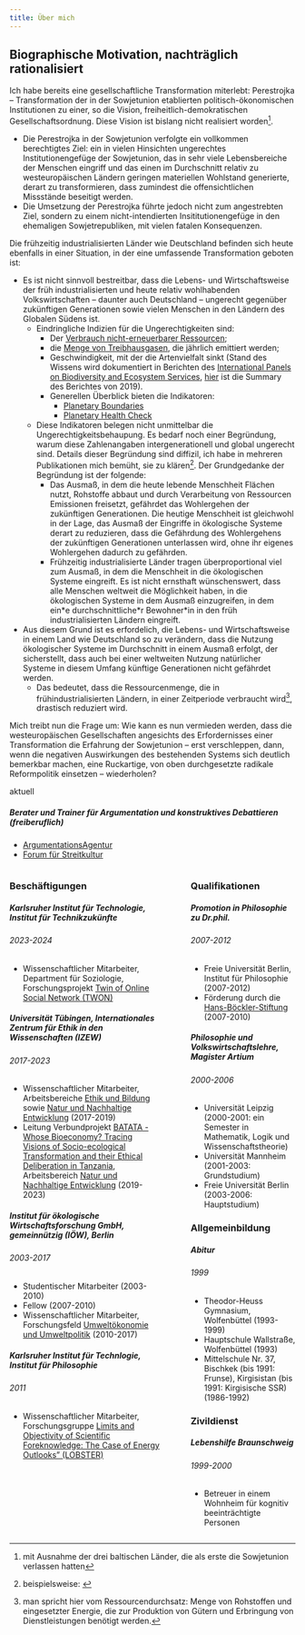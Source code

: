 ```yaml
---
title: Über mich
---
```


::: {.callout-note collapse="true" appearance="minimal"}

## Biographische Motivation, nachträglich rationalisiert

Ich habe bereits eine gesellschaftliche Transformation miterlebt: Perestrojka -- Transformation der in der Sowjetunion etablierten politisch-ökonomischen Institutionen zu einer, so die Vision, freiheitlich-demokratischen Gesellschaftsordnung. Diese Vision ist bislang nicht realisiert worden^[mit Ausnahme der drei baltischen Länder, die als erste die Sowjetunion verlassen hatten]. 

* Die Perestrojka in der Sowjetunion verfolgte ein vollkommen berechtigtes Ziel: ein in vielen Hinsichten ungerechtes Institutionengefüge der Sowjetunion, das in sehr viele Lebensbereiche der Menschen eingriff und das einen im Durchschnitt relativ zu westeuropäischen Ländern geringen materiellen Wohlstand generierte, derart zu transformieren, dass zumindest die offensichtlichen Missstände beseitigt werden. 
* Die Umsetzung der Perestrojka führte jedoch nicht zum angestrebten Ziel, sondern zu einem nicht-intendierten Insititutionengefüge in den ehemaligen Sowjetrepubliken, mit vielen fatalen Konsequenzen.

Die frühzeitig industrialisierten Länder wie Deutschland befinden sich heute ebenfalls in einer Situation, in der eine umfassende Transformation geboten ist: 

* Es ist nicht sinnvoll bestreitbar, dass die Lebens- und Wirtschaftsweise der früh industrialisierten und heute relativ wohlhabenden Volkswirtschaften -- daunter auch Deutschland -- ungerecht gegenüber zukünftigen Generationen sowie vielen Menschen in den Ländern des Globalen Südens ist. 
  * Eindringliche Indizien für die Ungerechtigkeiten sind:
    * Der [Verbrauch nicht-erneuerbarer Ressourcen](https://www.resourcepanel.org/global-material-flows-database); 
    * die [Menge von Treibhausgasen](https://www.umweltbundesamt.de/daten/klima/treibhausgas-emissionen-in-deutschland#emissionsentwicklung), die jährlich emittiert werden; 
    * Geschwindigkeit, mit der die Artenvielfalt sinkt (Stand des Wissens wird dokumentiert in Berichten des [International Panels on Biodiversity and Ecosystem Services](https://www.ipbes.net/), [hier](https://zenodo.org/records/3553579/files/ipbes_global_assessment_report_summary_for_policymakers.pdf?download=1) ist die Summary des Berichtes von 2019).
    * Generellen Überblick bieten die Indikatoren:
      * [Planetary Boundaries](https://www.stockholmresilience.org/research/planetary-boundaries.html)
      * [Planetary Health Check](https://www.planetaryhealthcheck.org) 
  * Diese Indikatoren belegen nicht unmittelbar die Ungerechtigkeitsbehaupung. Es bedarf noch einer Begründung, warum diese Zahlenangaben intergenerationell und global ungerecht sind. Details dieser Begründung sind diffizil, ich habe in mehreren Publikationen mich bemüht, sie zu klären^[beispielsweise: ]. Der Grundgedanke der Begründung ist der folgende:
    * Das Ausmaß, in dem die heute lebende Menschheit Flächen nutzt, Rohstoffe abbaut und durch Verarbeitung von Ressourcen Emissionen freisetzt, gefährdet das Wohlergehen der zukünftigen Generationen. Die heutige Menschheit ist gleichwohl in der Lage, das Ausmaß der Eingriffe in ökologische Systeme derart zu reduzieren, dass die Gefährdung des Wohlergehens der zukünftigen Generationen unterlassen wird, ohne ihr eigenes Wohlergehen dadurch zu gefährden. 
    * Frühzeitig industrialisierte Länder tragen überproportional viel zum Ausmaß, in dem die Menschheit in die ökologischen Systeme eingreift. Es ist nicht ernsthaft wünschenswert, dass alle Menschen weltweit die Möglichkeit haben, in die ökologischen Systeme in dem Ausmaß einzugreifen, in dem ein\*e durchschnittliche\*r Bewohner\*in in den früh industrialisierten Ländern eingreift. 
  
* Aus diesem Grund ist es erfordelich, die Lebens- und Wirtschaftsweise in einem Land wie Deutschland so zu verändern, dass die Nutzung ökologischer Systeme im Durchschnitt in einem Ausmaß erfolgt, der sicherstellt, dass auch bei einer weltweiten Nutzung natürlicher Systeme in diesem Umfang künftige Generationen nicht gefährdet werden. 
  * Das bedeutet, dass die Ressourcenmenge, die in frühindustrialisierten Ländern, in einer Zeitperiode verbraucht wird^[man spricht hier vom Ressourcendurchsatz: Menge von Rohstoffen und eingesetzter Energie, die zur Produktion von Gütern und Erbringung von Dienstleistungen benötigt werden.], drastisch reduziert wird. 

Mich treibt nun die Frage um: Wie kann es nun vermieden werden, dass die westeuropäischen Gesellschaften angesichts des Erfordernisses einer Transformation die Erfahrung der Sowjetunion -- erst verschleppen, dann, wenn die negativen Auswirkungen des bestehenden Systems sich deutlich bemerkbar machen, eine Ruckartige, von oben durchgesetzte radikale Reformpolitik einsetzen -- wiederholen? 
:::

```{=html}
<div class="card border-info mb-3" style="width: 100%; max-width: 100%;">
  <div class="card-header">aktuell</div>
  <div class="card-body">
    <h5 class="card-title">Berater und Trainer für Argumentation und konstruktives Debattieren (freiberuflich)</h4>
    <p class="card-text">
      <ul>
        <li><a href="https://argumentationsagentur.de" class="card-link">ArgumentationsAgentur</a></li>
        <li><a href="https://forum-streitkultur.de/" class="card-link">Forum für Streitkultur</a></li>
      </ul>
    </p>
  </div>
</div>
```

::::: {.columns}
::: {.column width="58%"}
```{=html}
<!--
<div class="card text-white bg-primary">
  <h3 class="card-header">Beschäftigungen</h3>
</div>-->
<div class="card">
  <h3 class="card-header">Beschäftigungen</h3>
    <div class="card-body">
      <h5 class="card-title">Karlsruher Institut für Technologie, Institut für Technikzukünfte</h5>
      <h6 class="card-subtitle mb-2 text-muted">2023-2024</h6>
      <ul>
        <li>Wissenschaftlicher Mitarbeiter, Department für Soziologie, Forschungsprojekt <a href="https://www.twon-project.eu/" class="card-link">Twin of Online Social Network (TWON)</a></li>
      </ul>
    </div>
</div>

<div class="card">
  <div class="card-body">
    <h5 class="card-title">Universität Tübingen, Internationales Zentrum für Ethik in den Wissenschaften (IZEW)</h5>
    <h6 class="card-subtitle mb-2 text-muted">2017-2023</h6>
    <ul>
      <li>Wissenschaftlicher Mitarbeiter, Arbeitsbereiche <a href="https://uni-tuebingen.de/de/265260" class="card-link">Ethik und Bildung</a> sowie <a href="https://uni-tuebingen.de/de/21553">Natur und Nachhaltige Entwicklung</a> <span class="text-body-secondary">(2017-2019)</span></li> 
      <li>Leitung Verbundprojekt <a href="https://uni-tuebingen.de/en/166338" class="card-link">BATATA - Whose Bioeconomy? Tracing Visions of Socio-ecological Transformation and their Ethical Deliberation in Tanzania</a>, 
      Arbeitsbereich <a href="https://uni-tuebingen.de/de/21553">Natur und Nachhaltige Entwicklung</a> <span class="text-body-secondary">(2019-2023)</span></li>
    </ul>
  </div>
</div>
  
<div class="card">
  <div class="card-body">
    <h5 class="card-title">Institut für ökologische Wirtschaftsforschung GmbH, gemeinnützig (IÖW), Berlin</h5>
    <h6 class="card-subtitle mb-2 text-muted">2003-2017</h6>
    <ul>
      <li>Studentischer Mitarbeiter <span class="text-body-secondary">(2003-2010)</span> </li> 
      <li>Fellow  <span class="text-body-secondary">(2007-2010)</span> </li>
      <li>Wissenschaftlicher Mitarbeiter, Forschungsfeld <a href="https://www.ioew.de/das-ioew/organisation/forschungsfelder/umweltoekonomie-und-umweltpolitik" class="card-link">Umweltökonomie und Umweltpolitik</a> <span class="text-body-secondary">(2010-2017)</span></li>
    </ul>
  </div>
</div>

<div class="card">
    <div class="card-body">
    <h5 class="card-title">Karlsruher Institut für Technlogie, Institut für Philosophie</h5>
    <h6 class="card-subtitle mb-2 text-muted">2011</h6>
    <ul>
      <li>Wissenschaftlicher Mitarbeiter, Forschungsgruppe <a href="https://www.itas.kit.edu/projekte_betz10_lobster.php" class="card-link">Limits and Objectivity of Scientific Foreknowledge: The Case of Energy Outlooks” (LOBSTER)</a></li>
    </ul>
  </div>
</div>





<!--
<div class="card mb-3">
  <h3 class="card-header">Beschäftigungen</h3>
  <div class="card-body">
    <h5 class="card-title">Karlsruher Institut für Technlogie, Institut für Philosophie</h5>
    <h6 class="card-subtitle mb-2 text-muted">2011</h6>
    <ul>
      Wissenschaftlicher Mitarbeiter, Forschungsgruppe <a href="https://www.itas.kit.edu/projekte_betz10_lobster.php" class="card-link">Limits and Objectivity of Scientific Foreknowledge: The Case of Energy Outlooks” (LOBSTER)</a>
    </ul>
  </div>
  <div class="card-body">
    <h5 class="card-title">Institut für ökologische Wirtschaftsforschung GmbH, gemeinnützig (IÖW), Berlin </h5>
    <h6 class="card-subtitle mb-2 text-muted">2003-2017</h6>
    <ul>
      Studentischer Mitarbeiter (2003-2010) <br> Fellow (2007-2010) <br>
      Wissenschaftlicher Mitarbeiter, Forschungsfeld <a href="https://www.ioew.de/das-ioew/organisation/forschungsfelder/umweltoekonomie-und-umweltpolitik" class="card-link">Umweltökonomie und Umweltpolitik</a> (2010-2017)
    </ul>
  </div>
  <div class="card-body">
    <h5 class="card-title">Universität Tübingen, Internationales Zentrum für Ethik in den Wissenschaften (IZEW)</h5>
    <h6 class="card-subtitle mb-2 text-muted">2017-2023</h6>
    <ul>
      Wissenschaftlicher Mitarbeiter, Arbeitsbereiche <a href="https://uni-tuebingen.de/de/265260" class="card-link">Ethik und Bildung</a> sowie <a href="https://uni-tuebingen.de/de/21553">Natur und Nachhaltige Entwicklung</a> (2017-2019)<br> 
      Leitung Verbundprojekt <a href="https://uni-tuebingen.de/en/166338" class="card-link">BATATA - Whose Bioeconomy? Tracing Visions of Socio-ecological Transformation and their Ethical Deliberation in Tanzania</a>, 
      Arbeitsbereich <a href="https://uni-tuebingen.de/de/21553">Natur und Nachhaltige Entwicklung</a> (2019-2023)
    </ul>
  </div>
   <div class="card-body">
    <h5 class="card-title">Karlsruher Institut für Technologie, Institut für Technikzukünfte</h5>
    <h6 class="card-subtitle mb-2 text-muted">2023-2024</h6>
    <ul>
      Wissenschaftlicher Mitarbeiter, Department für Soziologie, Forschungsprojekt <a href="https://www.twon-project.eu/" class="card-link">Twin of Online Social Network (TWON)</a>
    </ul>
  </div>
</div>
-->
```
:::
::: {.column width="2%"}
:::
::: {.column width="40%"}
```{=html}
<div class="card">
  <h3 class="card-header">Qualifikationen</h3>
  <div class="card-body">
    <h5 class="card-title">Promotion in Philosophie zu Dr.phil.</h5>
    <h6 class="card-subtitle mb-2 text-muted">2007-2012</h6>
    <ul>
     <li>Freie Universität Berlin, Institut für Philosophie <span class="text-body-secondary">(2007-2012)</span></li>
     <li>Förderung durch die <a href="https://www.boeckler.de/de/faust-detail.htm?sync_id=HBS-005850" class="card-link">Hans-Böckler-Stiftung</a> <span class="text-body-secondary">(2007-2010)</span></li>
    </ul>
    
  </div>
</div>
<div class="card">
  <div class="card-body">
    <h5 class="card-title">Philosophie und Volkswirtschaftslehre, Magister Artium</h5>
    <h6 class="card-subtitle mb-2 text-muted">2000-2006</h6>
    <ul>
     <li>Universität Leipzig <span class="text-body-secondary">(2000-2001: ein Semester in Mathematik, Logik und Wissenschaftstheorie)</span></li>
     <li>Universität Mannheim <span class="text-body-secondary">(2001-2003: Grundstudium)</span></li>
     <li>Freie Universität Berlin <span class="text-body-secondary">(2003-2006: Hauptstudium)</span></li>
    </ul>
  </div>
</div>
<div class="card">
  <h3 class="card-header">Allgemeinbildung</h3>
  <div class="card-body">
    <h5 class="card-title">Abitur</h5>
    <h6 class="card-subtitle mb-2 text-muted">1999</h6>
    <ul>
     <li>Theodor-Heuss Gymnasium, Wolfenbüttel <span class="text-body-secondary">(1993-1999)</span></li>
     <li>Hauptschule Wallstraße, Wolfenbüttel <span class="text-body-secondary">(1993)</span></li>
     <li>Mittelschule Nr. 37, Bischkek (bis 1991: Frunse), Kirgisistan (bis 1991: Kirgisische SSR) <span class="text-body-secondary">(1986-1992)</span></li>
    </ul>
  </div>
</div>
<div class="card">
  <h3 class="card-header">Zivildienst</h3>
  <div class="card-body">
    <h5 class="card-title">Lebenshilfe Braunschweig</h5>
    <h6 class="card-subtitle mb-2 text-muted">1999-2000</h6>
    <ul>
     <li>Betreuer in einem Wohnheim für kognitiv beeinträchtigte Personen</li>
    </ul>
  </div>
</div>
<!--
<div class="card mb-3">
  <h3 class="card-header">Qualifikationen</h3>
  <div class="card-body">
    <h5 class="card-title">Philosophie und Volkswirtschaftslehre</h5>
    <h6 class="card-subtitle mb-2 text-muted">Magister Artium</h6>
    <ul>
      Universität Mannheim (2001-2003: Grundstudium)<br>
      Freie Universität Berlin (2003-2006: Hauptstudium)
    </ul>
  </div>
  <div class="card-body">
    <h5 class="card-title">Promotion in Philosophie</h5>
    <h6 class="card-subtitle text-muted">Dr. phil.</h6>
    <ul>
      Freie Universität Berlin, Institut für Philosophie (2007-2012)<br>
      Förderung durch die <a href="https://www.boeckler.de/de/faust-detail.htm?sync_id=HBS-005850" class="card-link">Hans-Böckler-Stiftung</a>
    </ul>
  </div>
</div>
-->
```
:::
:::::